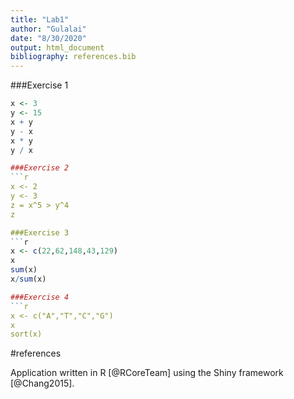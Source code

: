 ```yaml
---
title: "Lab1"
author: "Gulalai"
date: "8/30/2020"
output: html_document
bibliography: references.bib
---
```



###Exercise 1
```r
x <- 3
y <- 15
x + y
y - x
x * y
y / x

###Exercise 2
```r
x <- 2
y <- 3
z = x^5 > y^4
z

###Exercise 3
```r
x <- c(22,62,148,43,129)
x
sum(x)
x/sum(x)

###Exercise 4
```r
x <- c("A","T","C","G")
x
sort(x)
```



#references 

Application written in R [@RCoreTeam] using the Shiny framework [@Chang2015].